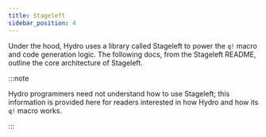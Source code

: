 ```yaml
---
title: Stageleft
sidebar_position: 4
---
```



Under the hood, Hydro uses a library called Stageleft to power the `q!` macro and code generation logic. The following docs, from the Stageleft README, outline the core architecture of Stageleft.

:::note

Hydro programmers need not understand how to use Stageleft; this information is provided here for readers
interested in how Hydro and how its `q!` macro works.

:::

<StageleftDocs/>
